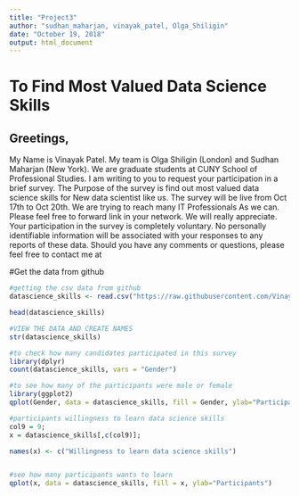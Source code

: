 ---
title: "Project3"
author: "sudhan_maharjan, vinayak_patel, Olga_Shiligin"
date: "October 19, 2018"
output: html_document
---

# To Find Most Valued Data Science Skills

## Greetings,

My Name is Vinayak Patel. My team is Olga Shiligin (London) and Sudhan Maharjan (New York). We are
graduate students at CUNY School of Professional Studies.
I am writing to you to request your participation in a brief survey. The Purpose of the survey is find out
most valued data science skills for New data scientist like us.
The survey will be live from Oct 17th to Oct 20th. We are trying to reach many IT Professionals As we
can. Please feel free to forward link in your network. We will really appreciate.
Your participation in the survey is completely voluntary. No personally identifiable information will be
associated with your responses to any reports of these data.
Should you have any comments or questions, please feel free to contact me at

#Get the data from github

```{r}
#getting the csv data from github
datascience_skills <- read.csv("https://raw.githubusercontent.com/Vinayak234/SPS_DATA_607/master/SPS_DATA_607/Project_3/To%20find%20Most%20Valued%20Data%20Science%20Skills.csv", header=TRUE, sep=",")

head(datascience_skills)
```



```{r}
#VIEW THE DATA AND CREATE NAMES
str(datascience_skills)
```

```{r}
#to check how many candidates participated in this survey
library(dplyr)
count(datascience_skills, vars = "Gender")

```

```{r}
#to see how many of the participants were male or female
library(ggplot2)
qplot(Gender, data = datascience_skills, fill = Gender, ylab="Participants")

```

```{r}
#participants willingness to learn data science skills
col9 = 9;
x = datascience_skills[,c(col9)];

names(x) <- c("Willingness to learn data science skills")


#see how many participants wants to learn 
qplot(x, data = datascience_skills, fill = x, ylab="Participants")
```
 

